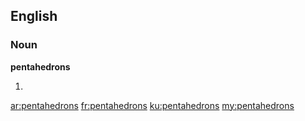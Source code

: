 ==English==

===Noun===
'''pentahedrons'''

# {{plural of|[[pentahedron]]}}

[[ar:pentahedrons]]
[[fr:pentahedrons]]
[[ku:pentahedrons]]
[[my:pentahedrons]]